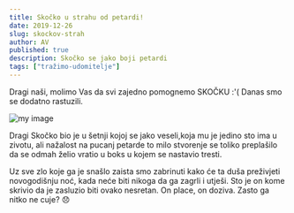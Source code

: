 ```yaml
---
title: Skočko u strahu od petardi!
date: 2019-12-26
slug: skockov-strah
author: AV
published: true
description: Skočko se jako boji petardi
tags: ["tražimo-udomitelje"]
---
```

Dragi naši, molimo Vas da svi zajedno pomognemo SKOČKU :'(
Danas smo se dodatno rastuzili. 

![my image](./skocko.jpg)

Dragi Skočko bio je u šetnji kojoj se jako veseli,koja mu je jedino sto ima u zivotu, ali nažalost na pucanj petarde to milo stvorenje se toliko preplašilo da se odmah želio vratio u boks u kojem se nastavio tresti. 

Uz sve zlo koje ga je snašlo zaista smo zabrinuti kako će ta duša preživjeti novogodišnju noć, kada neće biti nikoga da ga zagrli i utješi. Sto je on kome skrivio da je zasluzio biti ovako nesretan. 
On place, on doziva. Zasto ga nitko ne cuje? 😞